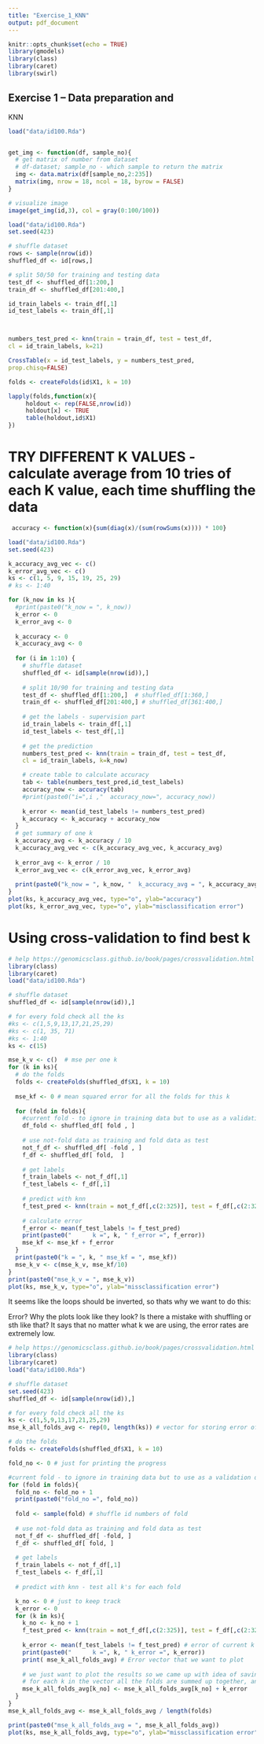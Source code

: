 ```yaml
---
title: "Exercise_1_KNN"
output: pdf_document
---
```


```r
knitr::opts_chunk$set(echo = TRUE)
library(gmodels)
library(class)
library(caret)
library(swirl)
```

## Exercise 1 – Data preparation and
KNN


```r
load("data/id100.Rda")


get_img <- function(df, sample_no){
  # get matrix of number from dataset
  # df-dataset; sample_no - which sample to return the matrix
  img <- data.matrix(df[sample_no,2:235])
  matrix(img, nrow = 18, ncol = 18, byrow = FALSE)
}

# visualize image
image(get_img(id,3), col = gray(0:100/100))
```

``` r

load("data/id100.Rda")
set.seed(423)

# shuffle dataset
rows <- sample(nrow(id))
shuffled_df <- id[rows,]

# split 50/50 for training and testing data
test_df <- shuffled_df[1:200,]
train_df <- shuffled_df[201:400,]

id_train_labels <- train_df[,1]
id_test_labels <- train_df[,1]



numbers_test_pred <- knn(train = train_df, test = test_df,
cl = id_train_labels, k=21)

```
```r

CrossTable(x = id_test_labels, y = numbers_test_pred,
prop.chisq=FALSE)
```
```r
folds <- createFolds(id$X1, k = 10)

lapply(folds,function(x){
     holdout <- rep(FALSE,nrow(id))
     holdout[x] <- TRUE
     table(holdout,id$X1)
})
```

# TRY DIFFERENT K VALUES - calculate average from 10 tries of each K value, each time shuffling the data
``` r
 accuracy <- function(x){sum(diag(x)/(sum(rowSums(x)))) * 100}

load("data/id100.Rda")
set.seed(423)

k_accuracy_avg_vec <- c()
k_error_avg_vec <- c()
ks <- c(1, 5, 9, 15, 19, 25, 29)
# ks <- 1:40

for (k_now in ks ){
  #print(paste0("k_now = ", k_now))
  k_error <- 0
  k_error_avg <- 0
  
  k_accuracy <- 0
  k_accuracy_avg <- 0
  
  for (i in 1:10) {
    # shuffle dataset
    shuffled_df <- id[sample(nrow(id)),]
    
    # split 10/90 for training and testing data
    test_df <- shuffled_df[1:200,]  # shuffled_df[1:360,]
    train_df <- shuffled_df[201:400,] # shuffled_df[361:400,]
    
    # get the labels - supervision part
    id_train_labels <- train_df[,1]
    id_test_labels <- test_df[,1]
    
    # get the prediction
    numbers_test_pred <- knn(train = train_df, test = test_df,
    cl = id_train_labels, k=k_now)

    # create table to calculate accuracy
    tab <- table(numbers_test_pred,id_test_labels)
    accuracy_now <- accuracy(tab)
    #print(paste0("i=",i ,"  accuracy_now=", accuracy_now))
    
    k_error <- mean(id_test_labels != numbers_test_pred)
    k_accuracy <- k_accuracy + accuracy_now
  }
  # get summary of one k
  k_accuracy_avg <- k_accuracy / 10
  k_accuracy_avg_vec <- c(k_accuracy_avg_vec, k_accuracy_avg)
  
  k_error_avg <- k_error / 10
  k_error_avg_vec <- c(k_error_avg_vec, k_error_avg)
  
  print(paste0("k_now = ", k_now, "  k_accuracy_avg = ", k_accuracy_avg, " k_error_avg = ", k_error_avg ))
}
plot(ks, k_accuracy_avg_vec, type="o", ylab="accuracy")
plot(ks, k_error_avg_vec, type="o", ylab="misclassification error")
```
# Using cross-validation to find best k
``` r
# help https://genomicsclass.github.io/book/pages/crossvalidation.html - seems like for every fold check all the ks
library(class)
library(caret)
load("data/id100.Rda")

# shuffle dataset
shuffled_df <- id[sample(nrow(id)),]

# for every fold check all the ks
#ks <- c(1,5,9,13,17,21,25,29)
#ks <- c(1, 35, 71)
#ks <- 1:40
ks <- c(15)

mse_k_v <- c()  # mse per one k
for (k in ks){
  # do the folds
  folds <- createFolds(shuffled_df$X1, k = 10)
  
  mse_kf <- 0 # mean squared error for all the folds for this k 
  
  for (fold in folds){
    #current fold - to ignore in training data but to use as a validation dataset: fold -> test!
    df_fold <- shuffled_df[ fold , ]
    
    # use not-fold data as training and fold data as test
    not_f_df <- shuffled_df[ -fold , ]
    f_df <- shuffled_df[ fold,  ]
    
    # get labels 
    f_train_labels <- not_f_df[,1]
    f_test_labels <- f_df[,1]
    
    # predict with knn
    f_test_pred <- knn(train = not_f_df[,c(2:325)], test = f_df[,c(2:325)], cl = f_train_labels, k=k)
    
    # calculate error
    f_error <- mean(f_test_labels != f_test_pred)
    print(paste0("      k =", k, " f_error =", f_error))
    mse_kf <- mse_kf + f_error
  }
  print(paste0("k = ", k, " mse_kf = ", mse_kf))
  mse_k_v <- c(mse_k_v, mse_kf/10)
}
print(paste0("mse_k_v = ", mse_k_v))
plot(ks, mse_k_v, type="o", ylab="missclassification error")

```
It seems like the loops should be inverted, so thats why we want to do this:

Error? Why the plots look like they look? Is there a mistake with shuffling or sth like that? It says that no matter what k we are using, the error rates are extremely low.
``` r
# help https://genomicsclass.github.io/book/pages/crossvalidation.html - seems like for every fold check all the ks
library(class)
library(caret)
load("data/id100.Rda")

# shuffle dataset
set.seed(423)
shuffled_df <- id[sample(nrow(id)),]

# for every fold check all the ks
ks <- c(1,5,9,13,17,21,25,29)
mse_k_all_folds_avg <- rep(0, length(ks)) # vector for storing error of each k 

# do the folds
folds <- createFolds(shuffled_df$X1, k = 10)

fold_no <- 0 # just for printing the progress

#current fold - to ignore in training data but to use as a validation dataset: fold -> test!
for (fold in folds){
  fold_no <- fold_no + 1
  print(paste0("fold_no =", fold_no))
  
  fold <- sample(fold) # shuffle id numbers of fold 
  
  # use not-fold data as training and fold data as test
  not_f_df <- shuffled_df[ -fold, ]
  f_df <- shuffled_df[ fold, ]
  
  # get labels 
  f_train_labels <- not_f_df[,1]
  f_test_labels <- f_df[,1]
  
  # predict with knn - test all k's for each fold

  k_no <- 0 # just to keep track
  k_error <- 0
  for (k in ks){
    k_no <- k_no + 1
    f_test_pred <- knn(train = not_f_df[,c(2:325)], test = f_df[,c(2:325)], cl = f_train_labels, k=k)
    
    k_error <- mean(f_test_labels != f_test_pred) # error of current k in this fold
    print(paste0("      k =", k, " k_error =", k_error))
    print( mse_k_all_folds_avg) # Error vector that we want to plot
    
    # we just want to plot the results so we came up with idea of saving the errors in vector
    # for each k in the vector all the folds are summed up together, and then we get the average
    mse_k_all_folds_avg[k_no] <- mse_k_all_folds_avg[k_no] + k_error
  }
}
mse_k_all_folds_avg <- mse_k_all_folds_avg / length(folds)

print(paste0("mse_k_all_folds_avg = ", mse_k_all_folds_avg))
plot(ks, mse_k_all_folds_avg, type="o", ylab="missclassification error", main="each k had checked the folds")
```